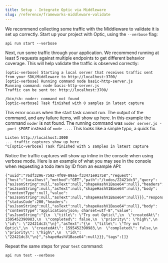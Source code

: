 ```yaml
---
title: Setup - Integrate Optic via Middleware
slug: /reference/frameworks-middleware-validate
---
```



We recommend collecting some traffic with the Middleware to validate it is set up correctly. Start up your project with Optic, using the `--verbose` flag:

```
api run start --verbose
```

Next, run some traffic through your application. We recommend running at least 5 requests against multiple endpoints to get different behavior coverage. This will help validate the traffic is observed correctly:

```
[optic-verbose] Starting a local server that receives traffic sent from your SDK/Middleware to http://localhost:3700/
[optic-verbose] Running command node basic-http-server.js
Running command: node basic-http-server.js
Traffic can be sent to: http://localhost:3700/
```

<ExpandDocs title="Potential issue: the project start command is not working" defaultOpen={false}>

```
/bin/sh: noder: command not found
[optic-verbose] Task finished with 0 samples in latest capture
```

This error occurs when the start task cannot run. The output of the command, and any failure items, will show up here. In this example the command `noder` is not found. The running command was `noder server.js --port $PORT` instead of `node ...`. This looks like a simple typo, a quick fix.

</ExpandDocs>

```
Listen http://localhost:3000
... traffic captures show up here
^C[optic-verbose] Task finished with 5 samples in latest capture
```

Notice the traffic captures will show up inline in the console when using verbose mode. Here is an example of what you may see in the console when requesting a todo item by ID from an example API:

```
{"uuid":"76df3296-7592-4f09-89aa-f33471e91758","request":{"host":"localhost","method":"GET","path":"/todos/22421dc3","query":{"asJsonString":null,"asText":null,"shapeHashV1Base64":null},"headers":{"asJsonString":null,"asText":null,"shapeHashV1Base64":null},"body":{"contentType":null,"value":{"asJsonString":null,"asText":null,"shapeHashV1Base64":null}}},"response":{"statusCode":200,"headers":{"asJsonString":null,"asText":null,"shapeHashV1Base64":null},"body":{"contentType":"application/json; charset=utf-8","value":{"asJsonString":"{\n  \"title\": \"Try out Optic\",\n  \"createdAt\": 1595452390983,\n  \"completed\": false,\n  \"priority\": \"high\",\n  \"id\": \"22421dc3\"\n}","asText":"{\n  \"title\": \"Try out Optic\",\n  \"createdAt\": 1595452390983,\n  \"completed\": false,\n  \"priority\": \"high\",\n  \"id\": \"22421dc3\"\n}","shapeHashV1Base64":null}}},"tags":[]}
```

Repeat the same steps for your `test` command:

```
api run test --verbose
```

